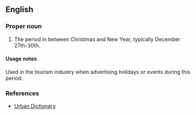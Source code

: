 ==English==

===Proper noun===
{{en-proper noun}}

# {{UK|slang}} The period in between Christmas and New Year, typically December 27th-30th.

====Usage notes====
Used in the tourism industry when advertising holidays or events during this period.

<!--

===Quotations===
* [http://www.halifaxcourier.co.uk/festive-breaks/Twixmas-Special-at-Disneyland-Resort.3151906.jp Halifax Courier]
*: insert quote here
* [http://www.cairngorm-travel.co.uk/twixmas.htm</ref><ref>http://www.centrestar.co.uk/07twixmas.html Cairngorm Travel]
*: insert quote here
-->

===References===
* [http://www.urbandictionary.com/define.php?term=twixmas Urban Dictionary]
{{count page|[[Wiktionary:Page count]]}}